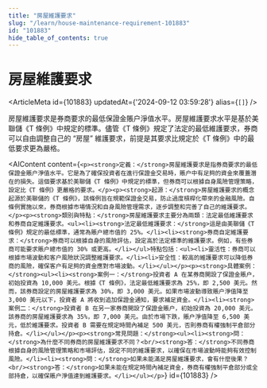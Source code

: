```yaml
---
title: "房屋維護要求"
slug: "/learn/house-maintenance-requirement-101883"
id: "101883"
hide_table_of_contents: true
---
```



# 房屋維護要求

<ArticleMeta id={101883} updatedAt={'2024-09-12 03:59:28'} alias={`[]`} />
<div className='border-solid border-b border-t-0 my-4 border-[var(--ifm-color-gray-300)]' />

房屋維護要求是券商要求的最低保證金賬户淨值水平。房屋維護要求水平是基於美聯儲《T 條例》中規定的標準。儘管《T 條例》規定了法定的最低維護要求，券商可以自由調整自己的 “房屋” 維護要求，前提是其要求比規定於《T 條例》中的最低要求更為嚴格。

<AIContent content={`<p><strong>定義：</strong>房屋維護要求是指券商要求的最低保證金賬户淨值水平。它是為了確保投資者在進行保證金交易時，賬户中有足夠的資金來覆蓋潛在的損失。這個要求基於美聯儲《T 條例》中規定的標準，但券商可以根據自身風險管理策略，設定比《T 條例》更嚴格的要求。</p><p><strong>起源：</strong>房屋維護要求的概念起源於美聯儲的《T 條例》，該條例旨在規範保證金交易，防止過度槓桿化帶來的金融風險。自條例實施以來，券商根據市場情況和自身風險管理需求，逐步調整和完善了自己的維護要求。</p><p><strong>類別與特點：</strong>房屋維護要求主要分為兩類：法定最低維護要求和券商自定維護要求。<ul><li><strong>法定最低維護要求：</strong>這是由美聯儲《T 條例》規定的最低標準，通常為賬户總市值的 25%。</li><li><strong>券商自定維護要求：</strong>券商可以根據自身的風險評估，設定高於法定標準的維護要求。例如，有些券商可能要求賬户總市值的 30% 或更高。</li></ul>特點包括：<ul><li>靈活性：券商可以根據市場波動和客户風險狀況調整維護要求。</li><li>安全性：較高的維護要求可以降低券商的風險，確保客户有足夠的資金應對市場波動。</li></ul></p><p><strong>具體案例：</strong><ul><li><strong>案例一：</strong>投資者 A 在某券商開設了保證金賬户，初始投資為 10,000 美元。根據《T 條例》，法定最低維護要求為 25%，即 2,500 美元。然而，該券商設定的房屋維護要求為 30%，即 3,000 美元。如果市場波動導致賬户淨值降至 3,000 美元以下，投資者 A 將收到追加保證金通知，要求補足資金。</li><li><strong>案例二：</strong>投資者 B 在另一家券商開設了保證金賬户，初始投資為 20,000 美元。該券商的房屋維護要求為 35%，即 7,000 美元。由於市場下跌，賬户淨值降至 6,500 美元，低於維護要求。投資者 B 需要在規定時間內補足 500 美元，否則券商有權強制平倉部分持倉。</li></ul></p><p><strong>常見問題：</strong><ul><li><strong>問：</strong>為什麼不同券商的房屋維護要求不同？<br/><strong>答：</strong>不同券商根據自身的風險管理策略和市場評估，設定不同的維護要求，以確保在市場波動時能夠有效控制風險。</li><li><strong>問：</strong>如果未能滿足房屋維護要求，會有什麼後果？<br/><strong>答：</strong>如果未能在規定時間內補足資金，券商有權強制平倉部分或全部持倉，以確保賬户淨值達到維護要求。</li></ul></p>`} id={101883} />

